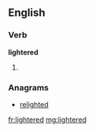 ==English==

===Verb===
'''lightered'''

# {{past of|[[lighter]]}}

===Anagrams===
* [[relighted#English|relighted]]

[[fr:lightered]]
[[mg:lightered]]